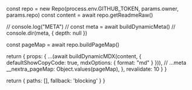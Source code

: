 

  const repo = new Repo(process.env.GITHUB_TOKEN, params.owner, params.repo)
  const content = await repo.getReadmeRaw()

  // console.log("META")
  // const meta = await buildDynamicMeta()
  // console.dir(meta, { depth: null })

  const pageMap = await repo.buildPageMap()

  return {
    props: {
      ...(await buildDynamicMDX(content, {
        defaultShowCopyCode: true,
        mdxOptions: {
          format: "md"
        }
      })),
      // ...meta
      __nextra_pageMap: Object.values(pageMap),
    },
    revalidate: 10
  }
}

  return {
    paths: [],
    fallback: 'blocking'
  }
}

<RemoteContent />
